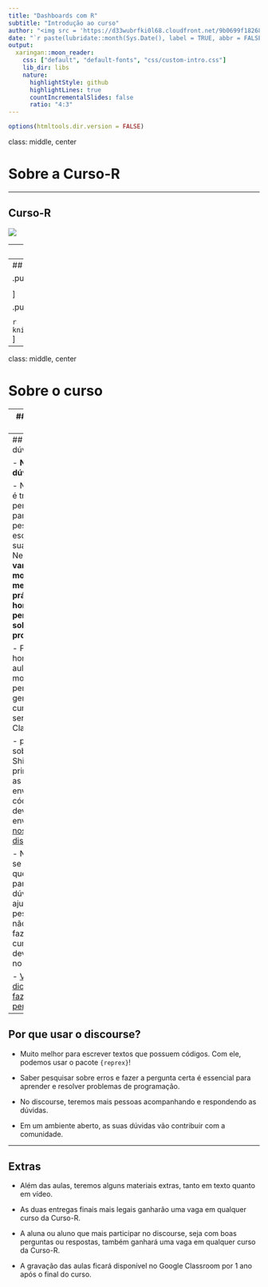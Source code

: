 ```yaml
---
title: "Dashboards com R"
subtitle: "Introdução ao curso"
author: "<img src = 'https://d33wubrfki0l68.cloudfront.net/9b0699f18268059bdd2e5c21538a29eade7cbd2b/67e5c/img/logo/cursor1-5.png' width = '30%'>"
date: "`r paste(lubridate::month(Sys.Date(), label = TRUE, abbr = FALSE, locale = 'pt_BR.UTF-8'), 'de', lubridate::year(Sys.Date()))`"
output:
  xaringan::moon_reader:
    css: ["default", "default-fonts", "css/custom-intro.css"]
    lib_dir: libs
    nature:
      highlightStyle: github
      highlightLines: true
      countIncrementalSlides: false
      ratio: "4:3"
---
```


```r
options(htmltools.dir.version = FALSE)
```

class: middle, center

# Sobre a Curso-R

---

## Curso-R

<img src="img/professores.png" style=" display: block; margin-left: auto; margin-right: auto;"></img>

---
## Nossos cursos

```r
templatesR6::criar_slide_nossos_cursos(templatesR6::cursos)
```

---
## Além da Curso-R

.pull-left[
```r
knitr::include_graphics("img/logo_r6.png")
```

<center style = "font-family: Noto Sans KR, sans-serif; color: #f26b61; font-weight: bold;">
Projetos de análise estatística
<br><br>
Modelagem preditiva
<br><br>
Aplicativos e dashboards em Shiny
<br><br>
Web scraping
<br><br>
Treinamentos in-company
</center>

]

.pull-right[

<center>
```r
shiny::tags$a(
  href = "https://www.curso-r.com/produtos/",
  "Contribuímos ativamente com a comunidade!"
)
```
</center>

```r
knitr::include_graphics("img/produtos.png")
```
]

---
class: middle, center

# Sobre o curso

---
## Dinâmica curso

- As aulas serão um espaço de teoria, exemplos e dúvidas.

- Teremos diversos exercícios para serem feitos "em casa".

- O objetivo dos exercícios é gerar dúvidas. **Com exceção da entrega final, nenhum exercício precisará ser entregue**. Teremos vários níveis de exercícios, e os mais difíceis serão marcados como "Desafio". 

- O certificado será emitido mediante uma **entrega final**. O prazo da entrega final será estabelecido ao longo do curso.

- Todos os exercícios e a entrega final serão shiny apps funcionando e hospedado no [shinyapps.io](https://www.shinyapps.io/).

- Haverá monitoria para esclarecimento de dúvidas sempre 30 minutos antes do início das aulas.

---
## Tirando dúvidas

 - **Não existe dúvida idiota**.
 
 - Nem sempre é trivial fazer a pergunta certa para que outra pessoa esclareça a sua dúvida. Neste curso, **vamos mostrar melhores práticas na hora de fazer perguntas sobre programação**.
 
 - Fora do horário de aula ou monitoria:
     - perguntas gerais sobre o curso deverão ser feitas no Classroom.
     
     - perguntas sobre R ou Shiny, principalmente as que envolverem código, deverão ser enviadas no [nosso discourse](https://discourse.curso-r.com/).
     
- Na dúvida, se você achar que a resposta para a sua dúvida pode ajudar uma pessoa que não está fazendo o curso, ela deve ser feita no discourse.

- [Veja aqui dicas de como fazer uma boa pergunta](https://discourse.curso-r.com/t/como-escrever-uma-boa-pergunta/542).

---
## Por que usar o discourse?

- Muito melhor para escrever textos que possuem códigos. Com ele, podemos usar o pacote `{reprex}`!

- Saber pesquisar sobre erros e fazer a pergunta certa é essencial para aprender e resolver problemas de programação.

- No discourse, teremos mais pessoas acompanhando e respondendo as dúvidas.

- Em um ambiente aberto, as suas dúvidas vão contribuir com a comunidade.

---
## Extras

- Além das aulas, teremos alguns materiais extras, tanto em texto quanto em vídeo.

- As duas entregas finais mais legais ganharão uma vaga em qualquer curso da Curso-R.

- A aluna ou aluno que mais participar no discourse, seja com boas perguntas ou respostas, também ganhará uma vaga em qualquer curso da Curso-R.

- A gravação das aulas ficará disponível no Google Classroom por 1 ano após o final do curso.

